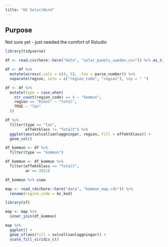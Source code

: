 ```yaml
---
title: "US Solar/Wind"
---
```



## Purpose

Not sure yet - just needed the comfort of Rstudio

```r
library(tidyverse)

```

```r
df <- read.csv(here::here("data", "solar_panels_sweden.csv")) %>% as_tibble() %>% janitor::clean_names()

df <- df %>% 
  mutate(across(.cols = c(4, 5), .fns = parse_number)) %>% 
  separate(region, into = c("region_code", "region"), sep = " ")

```

```r
df <- df %>% 
  mutate(type = case_when(
    str_count(region_code) == 4 ~ "kommun",
    region == "Riket" ~ "total",
    TRUE ~ "lan"
  )) 

df %>% 
  filter(type == "lan",
         effektklass != "Totalt") %>% 
  ggplot(aes(solcellsanlaggningar, region, fill = effektklass)) +
  geom_col()
```

```r
df_kommun <- df %>% 
  filter(type == "kommun")

df_kommun <- df_kommun %>% 
  filter(effektklass == "Totalt",
         ar == 2021)

df_kommun %>% view
```

```r
map <- read_rds(here::here("data", "kommun_map.rds")) %>% 
  rename(region_code = kn_kod)

library(sf)

map <- map %>%
  inner_join(df_kommun)

map %>% 
  ggplot() +
  geom_sf(aes(fill = solcellsanlaggningar)) +
  scale_fill_viridis_c()
```

